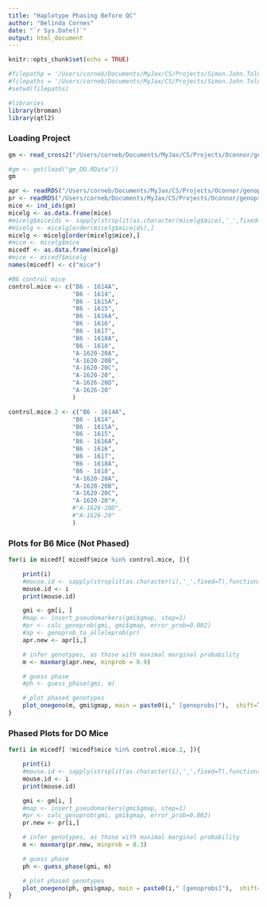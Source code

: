```yaml
---
title: "Haplotype Phasing Before QC"
author: "Belinda Cornes"
date: "`r Sys.Date()`"
output: html_document
---
```


```r
knitr::opts_chunk$set(echo = TRUE)

#filepathp = '/Users/corneb/Documents/MyJax/CS/Projects/Simon.John.Tolman/Data/meta.data/'
#filepaths = '/Users/corneb/Documents/MyJax/CS/Projects/Simon.John.Tolman/haplo.reconst/2020-11-11/129Sj.v265d/all_samples_sorted/'
#setwd(filepaths)

#libraries
library(broman)
library(qtl2)

```

### Loading Project
```r

gm <- read_cross2("/Users/corneb/Documents/MyJax/CS/Projects/Oconnor/genoprobs/all.samples/qtl2/gm_sorted.json")

#gm <- get(load("gm_DO.RData"))
gm

apr <- readRDS("/Users/corneb/Documents/MyJax/CS/Projects/Oconnor/genoprobs/all.samples/Jackson_Lab_Korstanje__GigaMUGA_genoprobs_8state_sorted.rds")
pr <- readRDS("/Users/corneb/Documents/MyJax/CS/Projects/Oconnor/genoprobs/all.samples/Jackson_Lab_Korstanje__GigaMUGA_genoprobs_36state_sorted.rds")
mice <- ind_ids(gm)
micelg <- as.data.frame(mice)
#micelg$miceids <- sapply(strsplit(as.character(micelg$mice),'_',fixed=T),function(x) x[6])
#micelg <- micelg[order(micelg$miceids),]
micelg <- micelg[order(micelg$mice),]
#mice <- micelg$mice
micedf <- as.data.frame(micelg)
#mice <- micedf$micelg
names(micedf) <- c("mice")

#B6 control mice
control.mice <- c("B6 - 1614A", 
	              "B6 - 1614", 
	              "B6 - 1615A", 
	              "B6 - 1615", 
	              "B6 - 1616A", 
	              "B6 - 1616", 
	              "B6 - 1617", 
	              "B6 - 1618A", 
	              "B6 - 1618", 
	              "A-1620-20A", 
	              "A-1620-20B", 
	              "A-1620-20C", 
	              "A-1620-20", 
	              "A-1626-20D", 
	              "A-1626-20"
	              )

control.mice.2 <- c("B6 - 1614A", 
	              "B6 - 1614", 
	              "B6 - 1615A", 
	              "B6 - 1615", 
	              "B6 - 1616A", 
	              "B6 - 1616", 
	              "B6 - 1617", 
	              "B6 - 1618A", 
	              "B6 - 1618", 
	              "A-1620-20A", 
	              "A-1620-20B", 
	              "A-1620-20C", 
	              "A-1620-20"#, 
	              #"A-1626-20D", 
	              #"A-1626-20"
	              )

```

### Plots for B6 Mice (Not Phased)
```r

for(i in micedf[ micedf$mice %in% control.mice, ]){

	print(i)
	#mouse.id <- sapply(strsplit(as.character(i),'_',fixed=T),function(x) x[6])
	mouse.id <- i
	print(mouse.id)

	gmi <- gm[i, ] 
	#map <- insert_pseudomarkers(gmi$gmap, step=1)
	#pr <- calc_genoprob(gmi, gmi$gmap, error_prob=0.002)
	#ap <- genoprob_to_alleleprob(pr)
	apr.new <- apr[i,]

	# infer genotypes, as those with maximal marginal probability
	m <- maxmarg(apr.new, minprob = 0.9)

	# guess phase
	#ph <- guess_phase(gmi, m)

	# plot phased genotypes
	plot_onegeno(m, gmi$gmap, main = paste0(i," [genoprobs]"),  shift=TRUE)
}

```

### Phased Plots for DO Mice
```r

for(i in micedf[ !micedf$mice %in% control.mice.2, ]){

	print(i)
	#mouse.id <- sapply(strsplit(as.character(i),'_',fixed=T),function(x) x[6])
	mouse.id <- i
	print(mouse.id)

	gmi <- gm[i, ] 
	#map <- insert_pseudomarkers(gmi$gmap, step=1)
	#pr <- calc_genoprob(gmi, gmi$gmap, error_prob=0.002)
	pr.new <- pr[i,]

	# infer genotypes, as those with maximal marginal probability
	m <- maxmarg(pr.new, minprob = 0.3)

	# guess phase
	ph <- guess_phase(gmi, m)

	# plot phased genotypes
	plot_onegeno(ph, gmi$gmap, main = paste0(i," [genoprobs]"),  shift=TRUE)
}


```